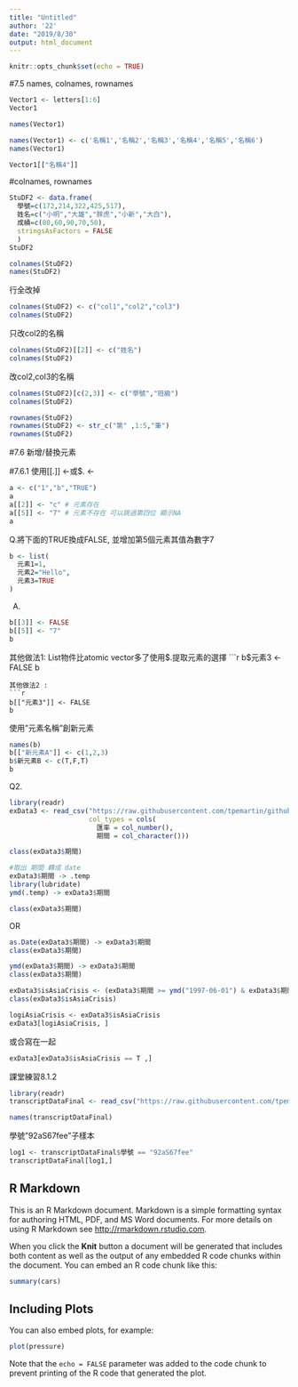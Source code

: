 ```yaml
---
title: "Untitled"
author: '22'
date: "2019/8/30"
output: html_document
---
```


```r
knitr::opts_chunk$set(echo = TRUE)
```


#7.5 names, colnames, rownames
```r
Vector1 <- letters[1:6]
Vector1

names(Vector1)
```

```r
names(Vector1) <- c('名稱1','名稱2','名稱3','名稱4','名稱5','名稱6')
names(Vector1)
```

```r
Vector1[["名稱4"]]
```

#colnames, rownames
```r
StuDF2 <- data.frame(
  學號=c(172,214,322,425,517),
  姓名=c("小明","大雄","胖虎","小新","大白"),
  成績=c(80,60,90,70,50),
  stringsAsFactors = FALSE
  )
StuDF2 
```

```r
colnames(StuDF2)
names(StuDF2)
```

行全改掉
```r
colnames(StuDF2) <- c("col1","col2","col3")
colnames(StuDF2)
```

只改col2的名稱
```r
colnames(StuDF2)[[2]] <- c("姓名")
colnames(StuDF2)
```

改col2,col3的名稱
```r
colnames(StuDF2)[c(2,3)] <- c("學號","班級")
colnames(StuDF2)
```

```r
rownames(StuDF2)
rownames(StuDF2) <- str_c("第" ,1:5,"筆")
rownames(StuDF2)
```


#7.6 新增/替換元素

#7.6.1 使用[[.]] <-或$. <-
```r
a <- c("1","b","TRUE")
a
a[[2]] <- "c" # 元素存在
a[[5]] <- "7" # 元素不存在 可以跳過第四位 顯示NA
a
```

Q.將下面的TRUE換成FALSE, 並增加第5個元素其值為數字7
```r
b <- list(
  元素1=1,
  元素2="Hello",
  元素3=TRUE
)
```

A.
```r
b[[3]] <- FALSE
b[[5]] <- "7"
b
```
其他做法1:
List物件比atomic vector多了使用$.提取元素的選擇
```r
b$元素3 <- FALSE
b
```
其他做法2 :
```r
b[["元素3"]] <- FALSE
b
```

使用"元素名稱"創新元素
```r
names(b)
b[["新元素A"]] <- c(1,2,3)
b$新元素B <- c(T,F,T)
b
```

Q2.
```r
library(readr)
exData3 <- read_csv("https://raw.githubusercontent.com/tpemartin/github-data/master/exData3.csv",
                    col_types = cols(
                      匯率 = col_number(),
                      期間 = col_character()))
```

```r
class(exData3$期間)
```

```r
#取出 期間 轉成 date
exData3$期間 -> .temp
library(lubridate)
ymd(.temp) -> exData3$期間

class(exData3$期間)
```
OR
```r
as.Date(exData3$期間) -> exData3$期間
class(exData3$期間)

ymd(exData3$期間) -> exData3$期間
class(exData3$期間)
```

```r
exData3$isAsiaCrisis <- (exData3$期間 >= ymd("1997-06-01") & exData3$期間 <= ymd("1998-12-01") )
class(exData3$isAsiaCrisis)
```

```r
logiAsiaCrisis <- exData3$isAsiaCrisis
exData3[logiAsiaCrisis, ]
```
或合寫在一起
```r
exData3[exData3$isAsiaCrisis == T ,]
```



課堂練習8.1.2

```r
library(readr)
transcriptDataFinal <- read_csv("https://raw.githubusercontent.com/tpemartin/github-data/master/transcriptDataFinal.csv")
```

```r
names(transcriptDataFinal)
```

學號"92aS67fee"子樣本
```r
log1 <- transcriptDataFinal$學號 == "92aS67fee"
transcriptDataFinal[log1,]
```















## R Markdown

This is an R Markdown document. Markdown is a simple formatting syntax for authoring HTML, PDF, and MS Word documents. For more details on using R Markdown see <http://rmarkdown.rstudio.com>.

When you click the **Knit** button a document will be generated that includes both content as well as the output of any embedded R code chunks within the document. You can embed an R code chunk like this:

```r
summary(cars)
```

## Including Plots

You can also embed plots, for example:

```r
plot(pressure)
```

Note that the `echo = FALSE` parameter was added to the code chunk to prevent printing of the R code that generated the plot.
